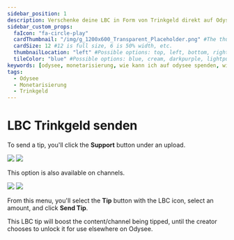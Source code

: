 ---
sidebar_position: 1
description: Verschenke deine LBC in Form von Trinkgeld direkt auf Odysee.
sidebar_custom_props:
  faIcon: "fa-circle-play"
  cardThumbnail: "/img/g_1200x600_Transparent_Placeholder.png" #The thumbnail on the category card.
  cardSize: 12 #12 is full size, 6 is 50% width, etc.
  thumbnailLocation: "left" #Possible options: top, left, bottom, right, none
  tileColor: "blue" #Possible options: blue, cream, darkpurple, lightpurple, mauve, orange, pink, none
keywords: [odysee, monetarisierung, wie kann ich auf odysee spenden, wie spenden auf odysee, trinkgeld geben auf odysee wie, wo kann ich auf odysee trinkgeld geben, wie donate ich was auf odysee, kann man auf Odysee Kanäle unterstützen]
tags:
  - Odysee
  - Monetarisierung
  - Trinkgeld
---

# LBC Trinkgeld senden

To send a tip, you'll click the **Support** button under an upload.

<Image src="/img/de/video_interaction_arrow_to_support_light.png#light" />
<Image src="/img/de/video_interaction_arrow_to_support_dark.png#dark" />

This option is also available on channels.

<Image src="/img/de/channel_page_arrow_to_support_desktop_light.png#light" />
<Image src="/img/de/channel_page_arrow_to_support_desktop_dark.png#dark" />

From this menu, you'll select the **Tip** button with the LBC icon, select an amount, and click **Send Tip**.

This LBC tip will boost the content/channel being tipped, until the creator chooses to unlock it for use elsewhere on Odysee.
